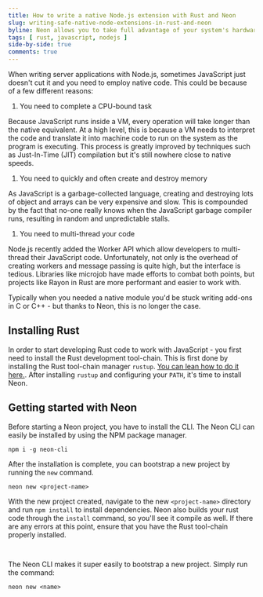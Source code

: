```yaml
---
title: How to write a native Node.js extension with Rust and Neon
slug: writing-safe-native-node-extensions-in-rust-and-neon
byline: Neon allows you to take full advantage of your system's hardware by writing super fast native JavaScript modules with Rust.
tags: [ rust, javascript, nodejs ]
side-by-side: true
comments: true
---
```


When writing server applications with Node.js, sometimes JavaScript just doesn't cut it and you need to employ native code.
This could be because of a few different reasons:

1. You need to complete a CPU-bound task
  
  Because JavaScript runs inside a VM, every operation will take longer than the native equivalent. 
  At a high level, this is because a VM needs to interpret the code and translate it into machine code to run on the system as the program is executing.
  This process is greatly improved by techniques such as Just-In-Time (JIT) compilation but it's still nowhere close to native speeds.

1. You need to quickly and often create and destroy memory
  
  As JavaScript is a garbage-collected language, creating and destroying lots of object and arrays can be very expensive and slow.
  This is compounded by the fact that no-one really knows when the JavaScript garbage compiler runs, resulting in random and unpredictable stalls.

1. You need to multi-thread your code

  Node.js recently added the Worker API which allow developers to multi-thread their JavaScript code. 
  Unfortunately, not only is the overhead of creating workers and message passing is quite high, but the interface is tedious.
  Libraries like microjob have made efforts to combat both points, but projects like Rayon in Rust are more performant and easier to work with.

Typically when you needed a native module you'd be stuck writing add-ons in C or C++ - but thanks to Neon, this is no longer the case.

## Installing Rust

In order to start developing Rust code to work with JavaScript - you first need to install the Rust development tool-chain. 
This is first done by installing the Rust tool-chain manager `rustup`. [You can lean how to do it here.](https://www.rust-lang.org/tools/install).
After installing `rustup` and configuring your `PATH`, it's time to install Neon.

## Getting started with Neon

Before starting a Neon project, you have to install the CLI. The Neon CLI can easily be installed by using the NPM package manager.

```
npm i -g neon-cli
```

After the installation is complete, you can bootstrap a new project by running the `new` command.

```
neon new <project-name>
```

With the new project created, navigate to the new `<project-name>` directory and run `npm install` to install dependencies.
Neon also builds your rust code through the `install` command, so you'll see it compile as well. 
If there are any errors at this point, ensure that you have the Rust tool-chain properly installed.

```
```

## 

The Neon CLI makes it super easily to bootstrap a new project. Simply run the command:

```
neon new <name>
```
